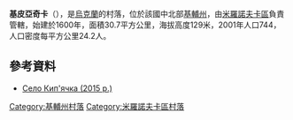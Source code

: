 {{coord|49|49|30|N|31|3|36|E|scale:30000|display=title}}

'''基皮亞奇卡'''（{{lang-uk|Кип'ячка}}），是[[烏克蘭|烏克蘭]]的村落，位於該國中北部[[基輔州|基輔州]]，由[[米羅諾夫卡區|米羅諾夫卡區]]負責管轄，始建於1600年，面積30.7平方公里，海拔高度129米，2001年人口744，人口密度每平方公里24.2人。

==參考資料==
*[https://www.youtube.com/watch?v=sOzuCePL1Vc Село Кип'ячка (2015 р.)] {{Wayback|url=https://www.youtube.com/watch?v=sOzuCePL1Vc |date=20200504173343 }}

{{DEFAULTSORT:Кип'ячка}}
[[Category:基輔州村落|Category:基輔州村落]]
[[Category:米羅諾夫卡區村落|Category:米羅諾夫卡區村落]]


{{Kiev-geo-stub}}